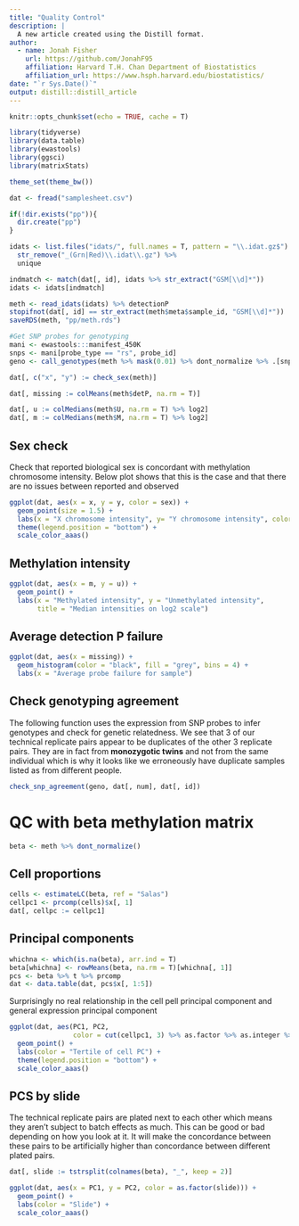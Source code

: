 ```yaml
---
title: "Quality Control"
description: |
  A new article created using the Distill format.
author:
  - name: Jonah Fisher
    url: https://github.com/JonahF95
    affiliation: Harvard T.H. Chan Department of Biostatistics
    affiliation_url: https://www.hsph.harvard.edu/biostatistics/
date: "`r Sys.Date()`"
output: distill::distill_article
---
```



```r
knitr::opts_chunk$set(echo = TRUE, cache = T)

library(tidyverse)
library(data.table)
library(ewastools)
library(ggsci)
library(matrixStats)

theme_set(theme_bw())
```


```r
dat <- fread("samplesheet.csv")

if(!dir.exists("pp")){
  dir.create("pp")
}
```

```r
idats <- list.files("idats/", full.names = T, pattern = "\\.idat.gz$") %>%
  str_remove("_(Grn|Red)\\.idat\\.gz") %>%
  unique 

indmatch <- match(dat[, id], idats %>% str_extract("GSM[\\d]*"))
idats <- idats[indmatch]

meth <- read_idats(idats) %>% detectionP
stopifnot(dat[, id] == str_extract(meth$meta$sample_id, "GSM[\\d]*"))
saveRDS(meth, "pp/meth.rds")
```

```r
#Get SNP probes for genotyping
mani <- ewastools:::manifest_450K
snps <- mani[probe_type == "rs", probe_id]
geno <- call_genotypes(meth %>% mask(0.01) %>% dont_normalize %>% .[snps,])

dat[, c("x", "y") := check_sex(meth)]

dat[, missing := colMeans(meth$detP, na.rm = T)]

dat[, u := colMedians(meth$U, na.rm = T) %>% log2]
dat[, m := colMedians(meth$M, na.rm = T) %>% log2]
```

## Sex check

Check that reported biological sex is concordant with methylation chromosome
intensity. Below plot shows that this is the case and that there are no issues
between reported and observed

```r
ggplot(dat, aes(x = x, y = y, color = sex)) +
  geom_point(size = 1.5) +
  labs(x = "X chromosome intensity", y= "Y chromosome intensity", color = "Reported sex") +
  theme(legend.position = "bottom") +
  scale_color_aaas()
```

## Methylation intensity

```r
ggplot(dat, aes(x = m, y = u)) +
  geom_point() + 
  labs(x = "Methylated intensity", y = "Unmethylated intensity",
       title = "Median intensities on log2 scale")
```

## Average detection P failure

```r
ggplot(dat, aes(x = missing)) +
  geom_histogram(color = "black", fill = "grey", bins = 4) +
  labs(x = "Average probe failure for sample")
```

## Check genotyping agreement

The following function uses the expression from SNP probes to infer genotypes
and check for genetic relatedness. We see that 3 of our technical replicate
pairs appear to be duplicates of the other 3 replicate pairs. They are in fact 
from **monozygotic twins** and not from the same individual which is why
it looks like we erroneously have duplicate samples listed as from different 
people.

```r
check_snp_agreement(geno, dat[, num], dat[, id])

```

# QC with beta methylation matrix

```r
beta <- meth %>% dont_normalize()
```


## Cell proportions

```r
cells <- estimateLC(beta, ref = "Salas")
cellpc1 <- prcomp(cells)$x[, 1]
dat[, cellpc := cellpc1]
```

## Principal components

```r
whichna <- which(is.na(beta), arr.ind = T)
beta[whichna] <- rowMeans(beta, na.rm = T)[whichna[, 1]]
pcs <- beta %>% t %>% prcomp
dat <- data.table(dat, pcs$x[, 1:5])
```

Surprisingly no real relationship in the cell pell principal component and 
general expression principal component

```r
ggplot(dat, aes(PC1, PC2, 
                color = cut(cellpc1, 3) %>% as.factor %>% as.integer %>% as.factor)) +
  geom_point() +
  labs(color = "Tertile of cell PC") +
  theme(legend.position = "bottom") +
  scale_color_aaas()
```

## PCS by slide

The technical replicate pairs are plated next to each other which means
they aren't subject to batch effects as much. This can be good or bad depending
on how you look at it. It will make the concordance between these pairs
to be artificially higher than concordance between different plated pairs.

```r
dat[, slide := tstrsplit(colnames(beta), "_", keep = 2)]

ggplot(dat, aes(x = PC1, y = PC2, color = as.factor(slide))) +
  geom_point() +
  labs(color = "Slide") +
  scale_color_aaas()
```

